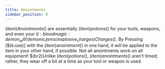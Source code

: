 ```yaml
---
title: Anointments
sidebar_position: 0
---
```



$(item)Anointments$() are essentially $(item)potions$() for your tools, weapons, and even your $(l:bloodmagic:demon_will/demonic_items/explosive_charges)Charges$(). By Pressing [$(k:use)] with the $(item)anointment$() in one hand, it will be applied to the item in your other hand, if possible. Not all anointments work on all equipment! $(br2)Unlike $(item)potions$(), $(item)anointments$() aren't timed; rather, they wear off a bit at a time as your tool or weapon is used.
